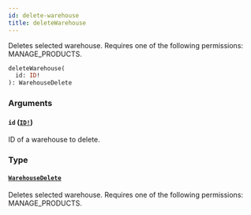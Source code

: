 ```yaml
---
id: delete-warehouse
title: deleteWarehouse
---
```


Deletes selected warehouse. Requires one of the following permissions: MANAGE_PRODUCTS.

```graphql
deleteWarehouse(
  id: ID!
): WarehouseDelete

```

### Arguments

#### `id` ([`ID!`](../../../developer/api-reference/scalars/id))

ID of a warehouse to delete.

### Type

#### [`WarehouseDelete`](../../../developer/api-reference/objects/warehouse-delete)

Deletes selected warehouse. Requires one of the following permissions: MANAGE_PRODUCTS.
